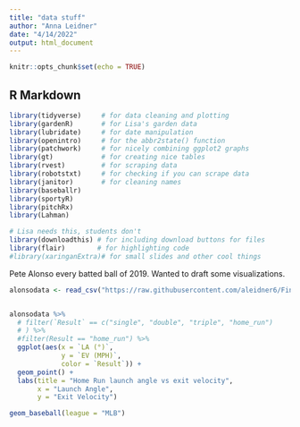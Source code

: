 ```yaml
---
title: "data stuff"
author: "Anna Leidner"
date: "4/14/2022"
output: html_document
---
```


```r
knitr::opts_chunk$set(echo = TRUE)
```

## R Markdown

```r
library(tidyverse)     # for data cleaning and plotting
library(gardenR)       # for Lisa's garden data
library(lubridate)     # for date manipulation
library(openintro)     # for the abbr2state() function
library(patchwork)     # for nicely combining ggplot2 graphs  
library(gt)            # for creating nice tables
library(rvest)         # for scraping data
library(robotstxt)     # for checking if you can scrape data
library(janitor)       # for cleaning names
library(baseballr)
library(sportyR)
library(pitchRx)
library(Lahman)

```

```r
# Lisa needs this, students don't
library(downloadthis) # for including download buttons for files
library(flair)        # for highlighting code
#library(xaringanExtra)# for small slides and other cool things
```


Pete Alonso every batted ball of 2019. Wanted to draft some visualizations.

```r
alonsodata <- read_csv("https://raw.githubusercontent.com/aleidner6/FinalProject/main/alonsodata1.csv") 


alonsodata %>%
  # filter(`Result` == c("single", "double", "triple", "home_run")
  # ) %>%
  #filter(Result == "home_run") %>%
  ggplot(aes(x = `LA (°)`, 
             y = `EV (MPH)`, 
             color = `Result`)) +
  geom_point() +
  labs(title = "Home Run launch angle vs exit velocity", 
       x = "Launch Angle", 
       y = "Exit Velocity")

geom_baseball(league = "MLB")

```


